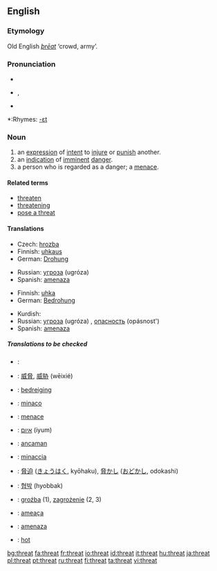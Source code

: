 ==English==

===Etymology===
Old English ''[[þreat|þrēat]]'' ‘crowd, army’.

===Pronunciation===
*{{IPA|/θrɛt/}}
* {{AHD|thrĕt}}, {{SAMPA|/Tret/}}
*{{audio|en-us-threat.ogg|Audio (US)}}

*:Rhymes: [[Rhymes:English:-ɛt|-ɛt]]

===Noun===
{{en-noun}}

# an [[expression]] of [[intent]] to [[injure]] or [[punish]] another.
# an [[indication]] of [[imminent]] [[danger]].
# a person who is regarded as a danger; a [[menace]].

====Related terms====
*[[threaten]]
*[[threatening]]
*[[pose a threat]]

====Translations====
{{trans-top|expression of intent to injure or punish another}}
*Czech: [[hrozba]] {{f}}
*Finnish: [[uhkaus]]
*German: [[Drohung]] {{f}}
{{trans-mid}}
*Russian: [[угроза]] (ugróza) {{f}}
*Spanish: [[amenaza]] {{f}}
{{trans-bottom}}

{{trans-top|indication of imminent danger}}
*Finnish: [[uhka]]
*German: [[Bedrohung]] {{f}}
{{trans-mid}}
*Kurdish: {{KUchar|[[هه‌ڕه‌شه‌]]}}
*Russian: [[угроза]] (ugróza) {{f}}, [[опасность]] (opásnost') {{f}}
*Spanish: [[amenaza]] {{f}}
{{trans-bottom}}

=====Translations to be checked=====
{{checktrans-top}}
*{{ttbc|Arabic}}: {{ARchar|[[تهديد]]}} {{unicode|(tahdí:d)}} {{m}}
*{{ttbc|Chinese}}: [[威脅]], [[威胁]] (wēixié)
*{{ttbc|Dutch}}: [[bedreiging]] {{f}}
*{{ttbc|Esperanto}}: [[minaco]]
*{{ttbc|French}}: [[menace]] {{f}}
*{{ttbc|Hebrew}}: [[איום]] (iyum)
*{{ttbc|Indonesian}}: [[ancam|ancaman]]
*{{ttbc|Italian}}: [[minaccia]] {{f}}
*{{ttbc|Japanese}}: [[脅迫]] ([[きょうはく]], kyōhaku), [[脅かし]] ([[おどかし]], odokashi)
*{{ttbc|Korean}}: [[협박]] (hyobbak)
*{{ttbc|Polish}}: [[groźba]] {{f}} (1), [[zagrożenie]] {{n}} (2, 3)
*{{ttbc|Portuguese}}: [[ameaça]] {{f}}
*{{ttbc|Spanish}}: [[amenaza]] {{f}}
*{{ttbc|Swedish}}: [[hot#Swedish|hot]] {{n}}
{{trans-bottom}}


[[bg:threat]]
[[fa:threat]]
[[fr:threat]]
[[io:threat]]
[[id:threat]]
[[it:threat]]
[[hu:threat]]
[[ja:threat]]
[[pl:threat]]
[[pt:threat]]
[[ru:threat]]
[[fi:threat]]
[[ta:threat]]
[[vi:threat]]